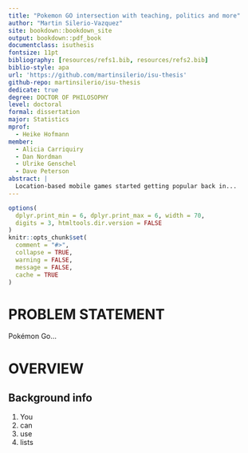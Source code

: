 ```yaml
---
title: "Pokemon GO intersection with teaching, politics and more"
author: "Martin Silerio-Vazquez"
site: bookdown::bookdown_site
output: bookdown::pdf_book
documentclass: isuthesis
fontsize: 11pt
bibliography: [resources/refs1.bib, resources/refs2.bib]
biblio-style: apa
url: 'https://github.com/martinsilerio/isu-thesis'
github-repo: martinsilerio/isu-thesis
dedicate: true
degree: DOCTOR OF PHILOSOPHY
level: doctoral
formal: dissertation
major: Statistics
mprof:
  - Heike Hofmann
member:
  - Alicia Carriquiry
  - Dan Nordman
  - Ulrike Genschel
  - Dave Peterson
abstract: |
  Location-based mobile games started getting popular back in...
---
```


```r
options(
  dplyr.print_min = 6, dplyr.print_max = 6, width = 70,
  digits = 3, htmltools.dir.version = FALSE
)
knitr::opts_chunk$set(
  comment = "#>",
  collapse = TRUE,
  warning = FALSE,
  message = FALSE,
  cache = TRUE
)
```


# PROBLEM STATEMENT

Pokémon Go...

# OVERVIEW

## Background info

1. You
2. can
3. use
4. lists
